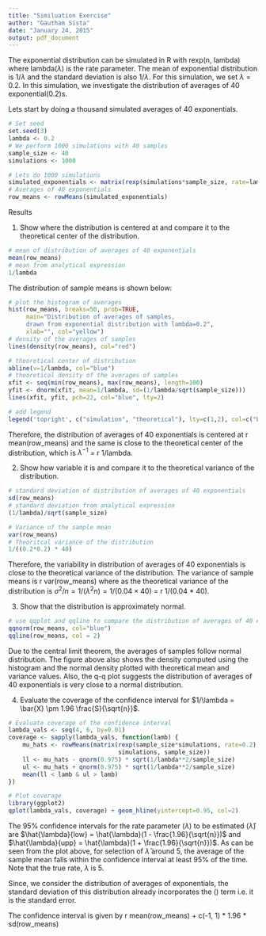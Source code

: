 ```yaml
---
title: "Similuation Exercise"
author: "Gautham Sista"
date: "January 24, 2015"
output: pdf_document
---
```


The exponential distribution can be simulated in R with rexp(n, lambda) where lambda($\lambda$) is the rate parameter. The mean of exponential distribution is $1/\lambda$ and the standard deviation is also $1/\lambda$. For this simulation, we set $\lambda=0.2$. In this simulation, we investigate the distribution of averages of 40 exponential(0.2)s.

Lets start by doing a thousand simulated averages of 40 exponentials.

```r
# Set seed
set.seed(3)
lambda <- 0.2
# We perform 1000 simulations with 40 samples 
sample_size <- 40
simulations <- 1000

# Lets do 1000 simulations
simulated_exponentials <- matrix(rexp(simulations*sample_size, rate=lambda), simulations, sample_size)
# Averages of 40 exponentials
row_means <- rowMeans(simulated_exponentials)
```

Results

1. Show where the distribution is centered at and compare it to the theoretical center of the distribution.

```r
# mean of distribution of averages of 40 exponentials
mean(row_means)
# mean from analytical expression
1/lambda
```

The distribution of sample means is shown below:

```r
# plot the histogram of averages
hist(row_means, breaks=50, prob=TRUE,
     main="Distribution of averages of samples,
     drawn from exponential distribution with lambda=0.2",
     xlab="", col="yellow")
# density of the averages of samples
lines(density(row_means), col="red")

# theoretical center of distribution
abline(v=1/lambda, col="blue")
# theoretical density of the averages of samples
xfit <- seq(min(row_means), max(row_means), length=100)
yfit <- dnorm(xfit, mean=1/lambda, sd=(1/lambda/sqrt(sample_size)))
lines(xfit, yfit, pch=22, col="blue", lty=2)

# add legend
legend('topright', c("simulation", "theoretical"), lty=c(1,2), col=c("black", "blue"))
```

Therefore, the distribution of averages of 40 exponentials is centered at r mean(row_means) and the same is close to the theoretical center of the distribution, which is $\lambda^{-1}$ = r 1/lambda.

2. Show how variable it is and compare it to the theoretical variance of the distribution.

```r
# standard deviation of distribution of averages of 40 exponentials
sd(row_means)
# standard deviation from analytical expression
(1/lambda)/sqrt(sample_size)

# Variance of the sample mean
var(row_means)
# Theoritcal variance of the distribution
1/((0.2*0.2) * 40)
```

Therefore, the variability in distribution of averages of 40 exponentials is close to the theoretical variance of the distribution.
The variance of sample means is r var(row_means) where as the theoretical variance of the distribution is $\sigma^2 / n = 1/(\lambda^2 n) = 1/(0.04 \times 40)$ = r 1/(0.04 * 40).

3. Show that the distribution is approximately normal.

```r
# use qqplot and qqline to compare the distribution of averages of 40 exponentials to a normal distribution
qqnorm(row_means, col="blue")
qqline(row_means, col = 2)
```

Due to the central limit theorem, the averages of samples follow normal distribution. The figure above also shows the density computed using the histogram and the normal density plotted with theoretical mean and variance values. Also, the q-q plot suggests the distribution of averages of 40 exponentials is very close to a normal distribution.

4. Evaluate the coverage of the confidence interval for $1/\lambda = \bar{X} \pm 1.96 \frac{S}{\sqrt{n}}$.

```r
# Evaluate coverage of the confidence interval
lambda_vals <- seq(4, 6, by=0.01)
coverage <- sapply(lambda_vals, function(lamb) {
    mu_hats <- rowMeans(matrix(rexp(sample_size*simulations, rate=0.2),
                               simulations, sample_size))
    ll <- mu_hats - qnorm(0.975) * sqrt(1/lambda**2/sample_size)
    ul <- mu_hats + qnorm(0.975) * sqrt(1/lambda**2/sample_size)
    mean(ll < lamb & ul > lamb)
})

# Plot coverage
library(ggplot2)
qplot(lambda_vals, coverage) + geom_hline(yintercept=0.95, col=2)
```

The 95% confidence intervals for the rate parameter ($\lambda$) to be estimated ($\hat{\lambda}$) are $\hat{\lambda}{low} = \hat{\lambda}(1 - \frac{1.96}{\sqrt{n}})$ and $\hat{\lambda}{upp} = \hat{\lambda}(1 + \frac{1.96}{\sqrt{n}})$. As can be seen from the plot above, for selection of $\hat{\lambda}$ around 5, the average of the sample mean falls within the confidence interval at least 95% of the time. Note that the true rate, $\lambda$ is 5.

Since, we consider the distribution of averages of exponentials, the standard deviation of this distribution already incorporates the (\sqrt{n}) term i.e. it is the standard error.

The confidence interval is given by r mean(row_means) + c(-1, 1) * 1.96 * sd(row_means)